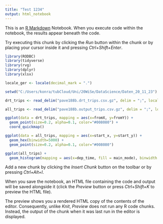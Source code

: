 ---
title: "Test 1234"
output: html_notebook
---

This is an [R Markdown](http://rmarkdown.rstudio.com) Notebook. When you execute code within the notebook, the results appear beneath the code. 

Try executing this chunk by clicking the *Run* button within the chunk or by placing your cursor inside it and pressing *Ctrl+Shift+Enter*. 

```{r}
library(RODBC)
library(tidyverse)
library(rvg)
library(dplyr)
library(xlsx)

locale_ger <- locale(decimal_mark = ".")

setwd("C:/Users/konra/tubCloud/Uni/20WiSe/DataScience/Daten_20_11_23")

drt_trips <- read_delim("pave188b.drt_trips.csv.gz", delim = ";", locale = locale_ger, col_types = cols(personId = col_character()))

all_trips <- read_delim("pave188b.output_trips.csv.gz", delim = ";", locale = locale_ger, col_types = cols(person = col_character()))

ggplot(data = drt_trips, mapping = aes(x=fromX, y=fromY)) +
  geom_point(size=0.2, alpha=0.1, color="#008080") +
  coord_quickmap()

ggplot(data = all_trips, mapping = aes(x=start_x, y=start_y)) +
  geom_hex(binwidth=5000) +
  geom_point(size=0.2, alpha=0.1, color="#008080")

ggplot(all_trips) +
  geom_histogram(mapping = aes(x=dep_time, fill = main_mode), binwidth = 2000)

```

Add a new chunk by clicking the *Insert Chunk* button on the toolbar or by pressing *Ctrl+Alt+I*.

When you save the notebook, an HTML file containing the code and output will be saved alongside it (click the *Preview* button or press *Ctrl+Shift+K* to preview the HTML file).

The preview shows you a rendered HTML copy of the contents of the editor. Consequently, unlike *Knit*, *Preview* does not run any R code chunks. Instead, the output of the chunk when it was last run in the editor is displayed.
